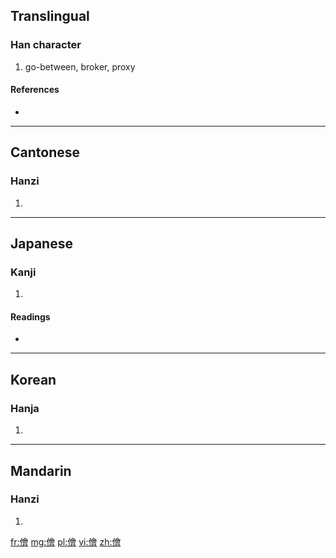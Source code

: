 {{also|侩}}
==Translingual==

===Han character===
{{Han char|rn=9|rad=人|as=13|sn=15|four=2826<sub>6</sub>|canj=人人一日 (OOMA)}}

# go-between, broker, proxy

====References====
* {{Han ref|kx=0119.110|dkj=01189|dj=0252.100|hdz=10226.070|uh=5108|ud=20744|bh=BBFB|bd=48123}}

----

==Cantonese==

===Hanzi===
{{yue-hanzi|jyut=|y=kui2|sim=侩}}

# {{defn|lang=yue|sort=人13}}

----

==Japanese==

===Kanji===
{{ja-kanji|grade=|rs=人13}}

# {{defn|lang=ja|sort=人13}}

====Readings====
* {{ja-readings|on=[[かい]] (kai), [[け]] (ke)|kun=[[なかがい]] (nakagai)}}

----

==Korean==

===Hanja===
{{ko-hanja|hangeul=괴|rv=goe|mr=koe}}

# {{defn|lang=ko|sort=人13}}

----

==Mandarin==

===Hanzi===
{{cmn-hanzi|sim=侩|pin=[[kuài]] ([[kuai4]])|wg=k'uai<sup>4</sup>}}

# {{defn|lang=cmn|sort=人13}}

[[fr:儈]]
[[mg:儈]]
[[pl:儈]]
[[vi:儈]]
[[zh:儈]]